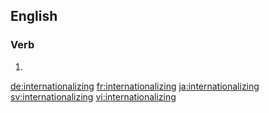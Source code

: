 ==English==

===Verb===
{{head|en}}

# {{present participle of|internationalize}}

[[de:internationalizing]]
[[fr:internationalizing]]
[[ja:internationalizing]]
[[sv:internationalizing]]
[[vi:internationalizing]]